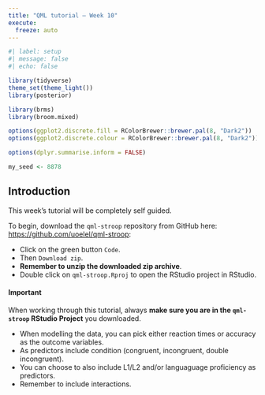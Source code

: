 ```yaml
---
title: "QML tutorial – Week 10"
execute: 
  freeze: auto
---
```


```r
#| label: setup
#| message: false
#| echo: false

library(tidyverse)
theme_set(theme_light())
library(posterior)

library(brms)
library(broom.mixed)

options(ggplot2.discrete.fill = RColorBrewer::brewer.pal(8, "Dark2"))
options(ggplot2.discrete.colour = RColorBrewer::brewer.pal(8, "Dark2"))

options(dplyr.summarise.inform = FALSE)

my_seed <- 8878
```

## Introduction

This week's tutorial will be completely self guided.

To begin, download the `qml-stroop` repository from GitHub here: <https://github.com/uoelel/qml-stroop>:

- Click on the green button `Code`.
- Then `Download zip`.
- **Remember to unzip the downloaded zip archive**.
- Double click on `qml-stroop.Rproj` to open the RStudio project in RStudio.

::: callout-warning
#### Important

When working through this tutorial, always **make sure you are in the `qml-stroop` RStudio Project** you downloaded.

:::

- When modelling the data, you can pick either reaction times or accuracy as the outcome variables.
- As predictors include condition (congruent, incongruent, double incongruent).
- You can choose to also include L1/L2 and/or languaguage proficiency as predictors.
- Remember to include interactions.
